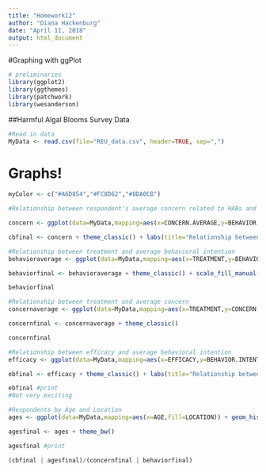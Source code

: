 ```yaml
---
title: "Homework12"
author: "Diana Hackenburg"
date: "April 11, 2018"
output: html_document
---
```

#Graphing with ggPlot
```r
# preliminaries
library(ggplot2)
library(ggthemes)
library(patchwork)
library(wesanderson)
```

##Harmful Algal Blooms Survey Data
```r
#Read in data
MyData <- read.csv(file="REU_data.csv", header=TRUE, sep=",")
```

# Graphs!
```r
myColor <- c("#A6D854","#FC8D62","#8DA0CB")

#Relationship between respondent's average concern related to HABs and average behavioral intention to act

concern <- ggplot(data=MyData,mapping=aes(x=CONCERN.AVERAGE,y=BEHAVIOR.INTENTION.AVERAGE,color=TREATMENT)) + geom_point() + geom_smooth(method="lm",se=FALSE) + scale_color_manual(values=myColor)

cbfinal <- concern + theme_classic() + labs(title="Relationship between Concern\n and Behavior",x="Average Concern",y="Average Behavioral Intention",color="Treatment")

#Relationship between treatment and average behavioral intention
behavioraverage <- ggplot(data=MyData,mapping=aes(x=TREATMENT,y=BEHAVIOR.INTENTION.AVERAGE,fill=TREATMENT)) + geom_boxplot()

behaviorfinal <- behavioraverage + theme_classic() + scale_fill_manual(values=myColor)+labs(title="Average Behavioral Inention by\n Treatment",x="Treatment",y="Average Behavioral Intention",fill="Treatment")

behaviorfinal

#Relationship between treatment and average concern
concernaverage <- ggplot(data=MyData,mapping=aes(x=TREATMENT,y=CONCERN.AVERAGE,fill=TREATMENT)) + geom_boxplot() + scale_fill_manual(values=myColor)+ labs(title="Average Concern by Treatment",x="Treatment",y="Average Concern",fill="Treatment")

concernfinal <- concernaverage + theme_classic()

concernfinal

#Relationship between efficacy and average behavioral intention
efficacy <- ggplot(data=MyData,mapping=aes(x=EFFICACY,y=BEHAVIOR.INTENTION.AVERAGE,color=TREATMENT)) + geom_point() + geom_smooth(method="lm",se=FALSE) + scale_color_manual(values=myColor)

ebfinal <- efficacy + theme_classic() + labs(title="Relationship between Concern\n and Behavior",x="Average Concern",y="Average Behavioral Intention",color="Treatment")

ebfinal #print
#Not very exciting

#Respondents by Age and Location
ages <- ggplot(data=MyData,mapping=aes(x=AGE,fill=LOCATION)) + geom_histogram() + labs(title="Respondents by Age and Location",x="Age",y="Count",fill="Location")+scale_fill_manual(values=myColor)

agesfinal <- ages + theme_bw()

agesfinal #print

(cbfinal | agesfinal)/(concernfinal | behaviorfinal)


```

